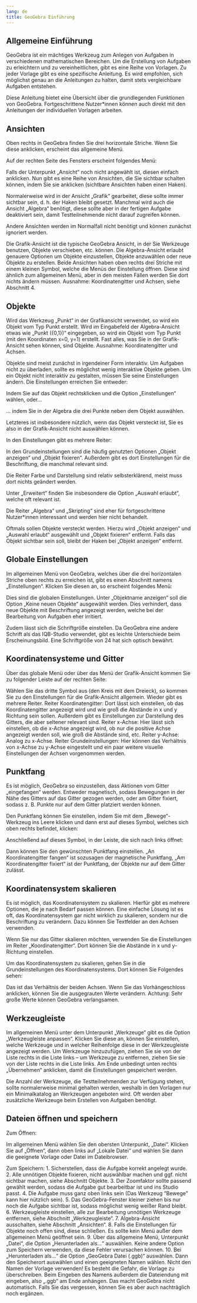 ```yaml
---
lang: de
title: GeoGebra Einführung
---
```


## Allgemeine Einführung 
GeoGebra ist ein mächtiges Werkzeug zum Anlegen von Aufgaben in verschiedenen mathematischen Bereichen. Um die Erstellung von Aufgaben zu erleichtern und zu vereinheitlichen, gibt es eine Reihe von Vorlagen. Zu jeder Vorlage gibt es eine spezifische Anleitung. Es wird empfohlen, sich möglichst genau an die Anleitungen zu halten, damit stets vergleichbare Aufgaben entstehen. 

Diese Anleitung bietet eine Übersicht über die grundlegenden Funktionen von GeoGebra. Fortgeschrittene Nutzer*innen können auch direkt mit den Anleitungen der individuellen Vorlagen arbeiten.

## Ansichten 

Oben rechts in GeoGebra finden Sie drei horizontale Striche. Wenn Sie diese anklicken, erscheint das allgemeine Menü. 
 
Auf der rechten Seite des Fensters erscheint folgendes Menü: 

Falls der Unterpunkt „Ansicht“ noch nicht angewählt ist, diesen einfach anklicken. Nun gibt es eine Reihe von Ansichten, die Sie sichtbar schalten können, indem Sie sie anklicken (sichtbare Ansichten haben einen Haken). 

Normalerweise wird in der Ansicht „Grafik“ gearbeitet, diese sollte immer sichtbar sein, d. h. der Haken bleibt gesetzt. Manchmal wird auch die Ansicht „Algebra“ benötigt, diese sollte aber in der fertigen Aufgabe deaktiviert sein, damit Testteilnehmende nicht darauf zugreifen können. 

Andere Ansichten werden im Normalfall nicht benötigt und können zunächst ignoriert werden. 

Die Grafik-Ansicht ist die typische GeoGebra Ansicht, in der Sie Werkzeuge benutzen, Objekte verschieben, etc. können. Die Algebra-Ansicht erlaubt genauere Optionen um Objekte einzustellen, Objekte anzuwählen oder neue Objekte zu erstellen. 
Beide Ansichten haben oben rechts drei Striche mit einem kleinen Symbol, welche die Menüs der Einstellung öffnen. Diese sind ähnlich zum allgemeinen Menü, aber in den meisten Fällen werden Sie dort nichts ändern müssen. Ausnahme: Koordinatengitter und Achsen, siehe Abschnitt 4. 

## Objekte 

Wird das Werkzeug „Punkt“ in der Grafikansicht verwendet, so wird ein Objekt vom Typ Punkt erstellt. Wird im Eingabefeld der Algebra-Ansicht etwas wie „Punkt ({0,1})“ eingegeben, so wird ein Objekt vom Typ Punkt (mit den Koordinaten x=0, y=1) erstellt. Fast alles, was Sie in der Grafik-Ansicht sehen können, sind Objekte. Ausnahme: Koordinatengitter und Achsen. 

Objekte sind meist zunächst in irgendeiner Form interaktiv. Um Aufgaben nicht zu überladen, sollte es möglichst wenig interaktive Objekte geben. Um ein Objekt nicht interaktiv zu gestalten, müssen Sie seine Einstellungen ändern. Die Einstellungen erreichen Sie entweder: 

Indem Sie auf das Objekt rechtsklicken und die Option „Einstellungen“ wählen, oder… 
 
… indem Sie in der Algebra die drei Punkte neben dem Objekt auswählen. 
 
Letzteres ist insbesondere nützlich, wenn das Objekt versteckt ist, Sie es also in der Grafik-Ansicht nicht auswählen können. 

In den Einstellungen gibt es mehrere Reiter: 
 
In den Grundeinstellungen sind die häufig genutzten Optionen „Objekt anzeigen“ und „Objekt fixieren“. Außerdem gibt es dort Einstellungen für die Beschriftung, die manchmal relevant sind. 

Die Reiter Farbe und Darstellung sind relativ selbsterklärend, meist muss dort nichts geändert werden. 

Unter „Erweitert“ finden Sie insbesondere die Option „Auswahl erlaubt“, welche oft relevant ist. 

Die Reiter „Algebra“ und „Skripting“ sind eher für fortgeschrittene Nutzer*innen interessant und werden hier nicht behandelt.

Oftmals sollen Objekte versteckt werden. Hierzu wird „Objekt anzeigen“ und „Auswahl erlaubt“ ausgewählt und „Objekt fixieren“ entfernt. Falls das Objekt sichtbar sein soll, bleibt der Haken bei „Objekt anzeigen“ entfernt.

## Globale Einstellungen 

Im allgemeinen Menü von GeoGebra, welches über die drei horizontalen Striche oben rechts zu erreichen ist, gibt es einen Abschnitt namens „Einstellungen“. Klicken Sie diesen an, so erscheint folgendes Menü: 
 
Dies sind die globalen Einstellungen. Unter „Objektname anzeigen“ soll die Option „Keine neuen Objekte“ ausgewählt werden. Dies verhindert, dass neue Objekte mit Beschriftung angezeigt werden, welche bei der Bearbeitung von Aufgaben eher irritiert. 

Zudem lässt sich die Schriftgröße einstellen. Da GeoGebra eine andere Schrift als das IQB-Studio verwendet, gibt es leichte Unterschiede beim Erscheinungsbild. Eine Schriftgröße von 24 hat sich optisch bewährt. 

## Koordinatensysteme und Gitter 

Über das globale Menü oder über das Menü der Grafik-Ansicht kommen Sie zu folgender Leiste auf der rechten Seite: 

Wählen Sie das dritte Symbol aus (den Kreis mit dem Dreieck), so kommen Sie zu den Einstellungen für die Grafik-Ansicht allgemein. Wieder gibt es mehrere Reiter. 
Reiter Koordinatengitter: Dort lässt sich einstellen, ob das Koordinatengitter angezeigt wird und wie groß die Abstände in x und y Richtung sein sollen. Außerdem gibt es Einstellungen zur Darstellung des Gitters, die aber seltener relevant sind. 
Reiter x-Achse: Hier lässt sich einstellen, ob die x-Achse angezeigt wird, ob nur die positive Achse angezeigt werden soll, wie groß die Abstände sind, etc. 
Reiter y-Achse: Analog zu x-Achse.
Reiter Grundeinstellungen: Hier können das Verhältnis von x-Achse zu y-Achse eingestellt und ein paar weitere visuelle Einstellungen der Achsen vorgenommen werden. 

## Punktfang

Es ist möglich, GeoGebra so einzustellen, dass Aktionen vom Gitter „eingefangen“ werden. Entweder magnetisch, sodass Bewegungen in der Nähe des Gitters auf das Gitter gezogen werden, oder am Gitter fixiert, sodass z. B. Punkte nur auf dem Gitter platziert werden können. 

Den Punktfang können Sie einstellen, indem Sie mit dem „Bewege“-Werkzeug ins Leere klicken und dann erst auf dieses Symbol, welches sich oben rechts befindet, klicken: 

Anschließend auf dieses Symbol, in der Leiste, die sich nach links öffnet: 

Dann können Sie den gewünschten Punktfang einstellen. „An Koordinatengitter fangen“ ist sozusagen der magnetische Punktfang, „Am Koordinatengitter fixiert“ ist der Punktfang, der Objekte nur auf dem Gitter zulässt. 

## Koordinatensystem skalieren 

Es ist möglich, das Koordinatensystem zu skalieren. Hierfür gibt es mehrere Optionen, die je nach Bedarf passen können. Eine einfache Lösung ist es oft, das Koordinatensystem gar nicht wirklich zu skalieren, sondern nur die Beschriftung zu verändern. Dazu können Sie Textfelder an den Achsen verwenden.

Wenn Sie nur das Gitter skalieren möchten, verwenden Sie die Einstellungen im Reiter „Koordinatengitter“. Dort können Sie die Abstände in x und y-Richtung einstellen. 

Um das Koordinatensystem zu skalieren, gehen Sie in die Grundeinstellungen des Koordinatensystems. Dort können Sie Folgendes sehen: 
 
Das ist das Verhältnis der beiden Achsen. Wenn Sie das Vorhängeschloss anklicken, können Sie die ausgegrauten Werte verändern. Achtung: Sehr große Werte können GeoGebra verlangsamen. 

## Werkzeugleiste 

Im allgemeinen Menü unter dem Unterpunkt „Werkzeuge“ gibt es die Option „Werkzeugleiste anpassen“. Klicken Sie diese an, können Sie einstellen, welche Werkzeuge und in welcher Reihenfolge diese in der Werkzeugleiste angezeigt werden. Um Werkzeuge hinzuzufügen, ziehen Sie sie von der Liste rechts in die Liste links – um Werkzeuge zu entfernen, ziehen Sie sie von der Liste rechts in die Liste links. Am Ende unbedingt unten rechts „Übernehmen“ anklicken, damit die Einstellungen gespeichert werden.

Die Anzahl der Werkzeuge, die Testteilnehmenden zur Verfügung stehen, sollte normalerweise minimal gehalten werden, weshalb in den Vorlagen nur ein Minimalkatalog an Werkzeugen angeboten wird. Oft werden aber zusätzliche Werkzeuge beim Erstellen von Aufgaben benötigt. 

## Dateien öffnen und speichern 

Zum Öffnen:

Im allgemeinen Menü wählen Sie den obersten Unterpunkt, „Datei“. Klicken Sie auf „Öffnen“, dann oben links auf „Lokale Datei“ und wählen Sie dann die geeignete Vorlage oder Datei im Dateibrowser. 

Zum Speichern: 
1. Sicherstellen, dass die Aufgabe korrekt angelegt wurde. 
2. Alle unnötigen Objekte fixieren, nicht auswählbar machen und ggf. nicht sichtbar machen, siehe Abschnitt Objekte. 
3. Der Zoomfaktor sollte passend gewählt werden, sodass die Aufgabe gut bearbeitbar ist und ins Studio passt. 
4. Die Aufgabe muss ganz oben links sein (Das Werkzeug "Bewege" kann hier nützlich sein).
5. Das GeoGebra-Fenster kleiner ziehen bis nur noch die Aufgabe sichtbar ist, sodass möglichst wenig weißer Rand bleibt. 
6. Werkzeugleiste einstellen, alle zur Bearbeitung unnötigen Werkzeuge entfernen, siehe Abschnitt „Werkzeugleiste“.
7. Algebra-Ansicht ausschalten, siehe Abschnitt „Ansichten“.
8. Falls die Einstellungen für Objekte noch offen sind, diese schließen. Es sollte kein Menü außer dem allgemeinen Menü geöffnet sein.
9. Über das allgemeine Menü, Unterpunkt „Datei“, die Option „Herunterladen als…“ auswählen. Keine andere Option zum Speichern verwenden, da diese Fehler verursachen können. 
10. Bei „Herunterladen als…“ die Option „GeoGebra Datei (.ggb)“ auswählen. Dann den Speicherort auswählen und einen geeigneten Namen wählen. Nicht den Namen der Vorlage verwenden! Es besteht die Gefahr, die Vorlage zu überschreiben. Beim Eingeben des Namens außerdem die Dateiendung mit eingeben, also „.ggb“ am Ende anhängen. Das macht GeoGebra nicht automatisch. Falls Sie das vergessen, können Sie es aber auch nachträglich noch ergänzen.
